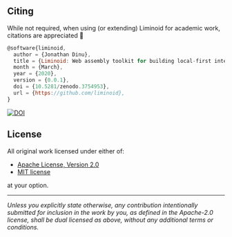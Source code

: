 
## Citing

While not required, when using (or extending) Liminoid for academic work, citations are appreciated 🙏

```js
@software{liminoid,
  author = {Jonathan Dinu},
  title = {Liminoid: Web assembly toolkit for building local-first interactive analytics applications},
  month = {March},
  year = {2020},
  version = {0.0.1},
  doi = {10.5281/zenodo.3754953},
  url = {https://github.com/liminoid},
}
```

<a href="/images/badge.svg">
  <img src="https://zenodo.org/badge/249066412.svg" alt="DOI" />
</a>

## License

All original work licensed under either of:

- [Apache License, Version 2.0](http://www.apache.org/licenses/LICENSE-2.0)
- [MIT license](http://opensource.org/licenses/MIT)

at your option.

---

_Unless you explicitly state otherwise, any contribution intentionally submitted for inclusion in the work by you, as defined in the Apache-2.0 license, shall be dual licensed as above, without any additional terms or conditions._
